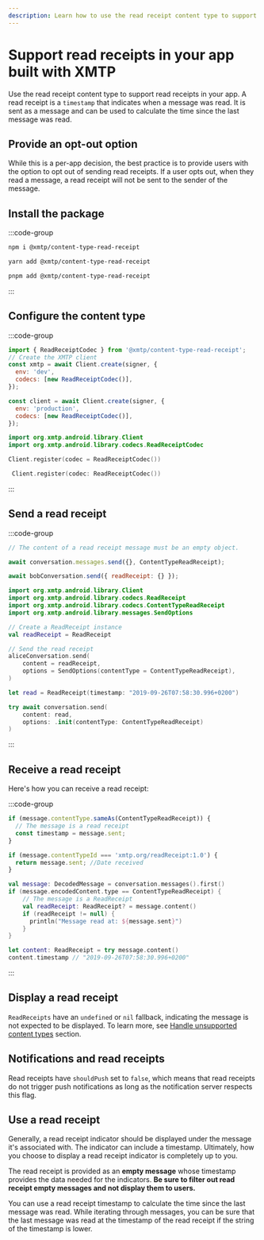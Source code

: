 ```yaml
---
description: Learn how to use the read receipt content type to support read receipts in your app built with XMTP
---
```


# Support read receipts in your app built with XMTP

Use the read receipt content type to support read receipts in your app. A read receipt is a `timestamp` that indicates when a message was read. It is sent as a message and can be used to calculate the time since the last message was read.

## Provide an opt-out option

While this is a per-app decision, the best practice is to provide users with the option to opt out of sending read receipts. If a user opts out, when they read a message, a read receipt will not be sent to the sender of the message.

## Install the package

:::code-group

```bash [npm]
npm i @xmtp/content-type-read-receipt
```

```bash [yarn]
yarn add @xmtp/content-type-read-receipt
```

```bash [pnpm]
pnpm add @xmtp/content-type-read-receipt
```

:::

## Configure the content type

:::code-group

```js [Browser]
import { ReadReceiptCodec } from '@xmtp/content-type-read-receipt';
// Create the XMTP client
const xmtp = await Client.create(signer, {
  env: 'dev',
  codecs: [new ReadReceiptCodec()],
});
```

```js [React Native]
const client = await Client.create(signer, {
  env: 'production',
  codecs: [new ReadReceiptCodec()],
});
```

```kotlin [Kotlin]
import org.xmtp.android.library.Client
import org.xmtp.android.library.codecs.ReadReceiptCodec

Client.register(codec = ReadReceiptCodec())
```

```swift [Swift]
 Client.register(codec: ReadReceiptCodec())
```

:::

## Send a read receipt

:::code-group

```js [Browser]
// The content of a read receipt message must be an empty object.

await conversation.messages.send({}, ContentTypeReadReceipt);
```

```jsx [React Native]
await bobConversation.send({ readReceipt: {} });
```

```kotlin [Kotlin]
import org.xmtp.android.library.Client
import org.xmtp.android.library.codecs.ReadReceipt
import org.xmtp.android.library.codecs.ContentTypeReadReceipt
import org.xmtp.android.library.messages.SendOptions

// Create a ReadReceipt instance
val readReceipt = ReadReceipt

// Send the read receipt
aliceConversation.send(
    content = readReceipt,
    options = SendOptions(contentType = ContentTypeReadReceipt),
)
```

```swift [Swift]
let read = ReadReceipt(timestamp: "2019-09-26T07:58:30.996+0200")

try await conversation.send(
    content: read,
    options: .init(contentType: ContentTypeReadReceipt)
)
```

:::

## Receive a read receipt

Here's how you can receive a read receipt:

:::code-group

```js [Browser]
if (message.contentType.sameAs(ContentTypeReadReceipt)) {
  // The message is a read receipt
  const timestamp = message.sent;
}
```

```js [React Native]
if (message.contentTypeId === 'xmtp.org/readReceipt:1.0') {
  return message.sent; //Date received
}
```

```kotlin [Kotlin]
val message: DecodedMessage = conversation.messages().first()
if (message.encodedContent.type == ContentTypeReadReceipt) {
    // The message is a ReadReceipt
    val readReceipt: ReadReceipt? = message.content()
    if (readReceipt != null) {
      println("Message read at: ${message.sent}")
    }
}
```

```swift [Swift]
let content: ReadReceipt = try message.content()
content.timestamp // "2019-09-26T07:58:30.996+0200"
```

:::

## Display a read receipt

`ReadReceipts` have an `undefined` or `nil` fallback, indicating the message is not expected to be displayed. To learn more, see [Handle unsupported content types](/chat-apps/content-types/fallback) section.

## Notifications and read receipts

Read receipts have `shouldPush` set to `false`, which means that read receipts do not trigger push notifications as long as the notification server respects this flag.

## Use a read receipt

Generally, a read receipt indicator should be displayed under the message it's associated with. The indicator can include a timestamp. Ultimately, how you choose to display a read receipt indicator is completely up to you.

The read receipt is provided as an **empty message** whose timestamp provides the data needed for the indicators. **Be sure to filter out read receipt empty messages and not display them to users.**

You can use a read receipt timestamp to calculate the time since the last message was read. While iterating through messages, you can be sure that the last message was read at the timestamp of the read receipt if the string of the timestamp is lower.
